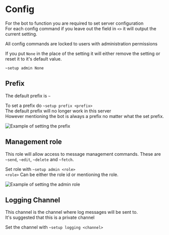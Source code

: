 # Config

For the bot to function you are required to set server configuration  
For each config command if you leave out the field in `<>` it will output the current setting.

All config commands are locked to users with administration permissions

If you put `None` in the place of the setting it will either remove the setting or reset it to it's default value.

`~setup admin None`

## Prefix

The default prefix is `~`

To set a prefix do `~setup prefix <prefix>`  
The default prefix will no longer work in this server  
However mentioning the bot is always a prefix no matter what the set prefix.

![Example of setting the prefix](/img/prefix.png)

## Management role

This role will allow access to message management commands. These are `~send`, `~edit`, `~delete` and `~fetch`.

Set role with `~setup admin <role>`  
`<role>` Can be either the role id or mentioning the role.

![Example of setting the admin role](/img/admin.png)

## Logging Channel

This channel is the channel where log messages will be sent to.  
It's suggested that this is a private channel

Set the channel with `~setup logging <channel>`
